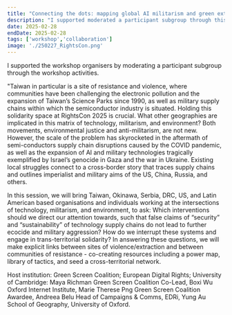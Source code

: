 ```yaml
---
title: "Connecting the dots: mapping global AI militarism and green extractivism"
description: "I supported moderated a participant subgroup through this workshop's activities."
date: 2025-02-28
endDate: 2025-02-28
tags: ['workshop','collaboration']
image: './250227_RightsCon.png'
---
```


I supported the workshop organisers by moderating a participant subgroup through the workshop activities. 

"Taiwan in particular is a site of resistance and violence, where communities have been challenging the electronic pollution and the expansion of Taiwan’s Science Parks since 1990, as well as military supply chains within which the semiconductor industry is situated. Holding this solidarity space at RightsCon 2025 is crucial. What other geographies are implicated in this matrix of technology, militarism, and environment?  Both movements, environmental justice and anti-militarism, are not new. However, the scale of the problem has skyrocketed in the aftermath of semi-conductors supply chain disruptions caused by the COVID pandemic, as well as the expansion of AI and military technologies tragically exemplified by Israel’s genocide in Gaza and the war in Ukraine.  Existing local struggles connect to a cross-border story that traces supply chains and outlines imperialist and military aims of the US, China, Russia, and others. 

In this session, we will bring Taiwan, Okinawa, Serbia, DRC, US, and Latin American based organisations and individuals working at the intersections of technology, militarism, and environment, to ask: Which interventions should we direct our attention towards, such that false claims of “security” and “sustainability” of technology supply chains do not lead to further ecocide and military aggression?  How do we interrupt these systems and engage in trans-territorial solidarity? In answering these questions, we will make explicit links between sites of violence/extraction and between communities of resistance - co-creating resources including a power map, library of tactics, and seed a cross-territorial network.

Host institution: Green Screen Coalition; European Digital Rights; University of Cambridge: Maya Richman
Green Screen Coalition Co-Lead, Boxi Wu
Oxford Internet Institute, Marie Therese Png
Green Screen Coalition Awardee, Andreea Belu
Head of Campaigns & Comms, EDRi, Yung Au
School of Geography, University of Oxford. 